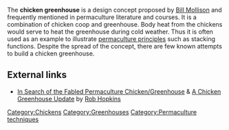 The '''chicken greenhouse''' is a design concept proposed by [[Bill Mollison]] and frequently mentioned in permaculture literature and courses. It is a combination of chicken coop and greenhouse. Body heat from the chickens would serve to heat the greenhouse during cold weather. Thus it is often used as an example to illustrate [[permaculture principles]] such as stacking functions. Despite the spread of the concept, there are few known attempts to build a chicken greenhouse.

== External links ==

* [https://www.transitionculture.org/2008/10/20/in-search-of-the-fabled-permaculture-chickengreenhouse/ In Search of the Fabled Permaculture Chicken/Greenhouse] & [https://www.transitionculture.org/2009/07/20/a-chicken-greenhouse-update/ A Chicken Greenhouse Update] by [[Rob Hopkins]]

[[Category:Chickens]]
[[Category:Greenhouses]]
[[Category:Permaculture techniques]]